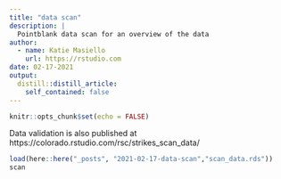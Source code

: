 ```yaml
---
title: "data scan"
description: |
  Pointblank data scan for an overview of the data
author:
  - name: Katie Masiello
    url: https://rstudio.com
date: 02-17-2021
output:
  distill::distill_article:
    self_contained: false
---
```



```r
knitr::opts_chunk$set(echo = FALSE)
```

Data validation is also published at https://colorado.rstudio.com/rsc/strikes_scan_data/

```r
load(here::here("_posts", "2021-02-17-data-scan","scan_data.rds"))
scan
```

